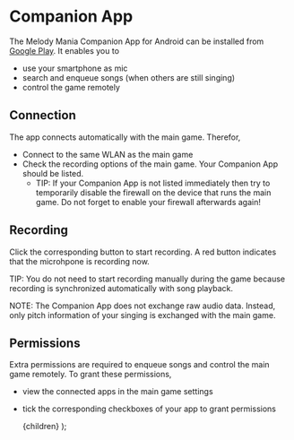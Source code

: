 
# Companion App
The Melody Mania Companion App for Android can be installed from [Google Play](https://play.google.com/store/apps/details?id=com.melodymania.MelodyManiaCompanion).
It enables you to
- use your smartphone as mic
- search and enqueue songs (when others are still singing)
- control the game remotely

## Connection
The app connects automatically with the main game. Therefor,
- Connect to the same WLAN as the main game
- Check the recording options of the main game. Your Companion App should be listed.
    - TIP: If your Companion App is not listed immediately then try to temporarily disable the firewall on the device that runs the main game. Do not forget to enable your firewall afterwards again!

## Recording
Click the corresponding button to start recording. A red button indicates that the microhpone is recording now.

TIP: You do not need to start recording manually during the game because recording is synchronized automatically with song playback.

NOTE: The Companion App does not exchange raw audio data. Instead, only pitch information of your singing is exchanged with the main game.

## Permissions
Extra permissions are required to enqueue songs and control the main game remotely. To grant these permissions,
- view the connected apps in the main game settings
- tick the corresponding checkboxes of your app to grant permissions

    <MdxLayoutComponent>{children}</MdxLayoutComponent>
);
